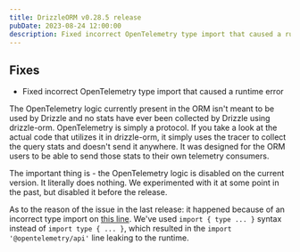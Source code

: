 ```yaml
---
title: DrizzleORM v0.28.5 release
pubDate: 2023-08-24 12:00:00
description: Fixed incorrect OpenTelemetry type import that caused a runtime error.
---
```


## Fixes

- Fixed incorrect OpenTelemetry type import that caused a runtime error

The OpenTelemetry logic currently present in the ORM isn't meant to be used by Drizzle and no stats have ever been collected by Drizzle using drizzle-orm. OpenTelemetry is simply a protocol. If you take a look at the actual code that utilizes it in drizzle-orm, it simply uses the tracer to collect the query stats and doesn't send it anywhere. It was designed for the ORM users to be able to send those stats to their own telemetry consumers.

The important thing is - the OpenTelemetry logic is disabled on the current version. It literally does nothing. We experimented with it at some point in the past, but disabled it before the release.

As to the reason of the issue in the last release: it happened because of an incorrect type import on [this line](https://github.com/drizzle-team/drizzle-orm/blob/594e96538e588fee5748e372884dbaf32c331524/drizzle-orm/src/tracing.ts#L1). We've used `import { type ... }` syntax instead of `import type { ... }`, which resulted in the `import '@opentelemetry/api'` line leaking to the runtime.
